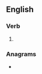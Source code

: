 ==English==

===Verb===
{{head|en|verb form}}

# {{present participle of|tope|lang=en|nocat=1}}

===Anagrams===
* {{anagrams|en|a=ginopt|opting|poting}}